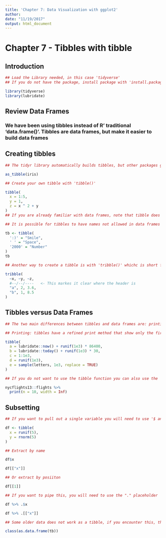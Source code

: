 ---
title: 'Chapter 7: Data Visualization with ggplot2'
author: 
date: "11/19/2017"
output: html_document
---
# Chapter 7 - Tibbles with tibble

## Introduction

```{r}
## Load the Library needed, in this case 'tidyverse'
## If you do not have the package, install package with 'install.package('tidyverse')

library(tidyverse)
library(lubridate)
```

## Review Data Frames

### We have been using tibbles instead of R' traditional 'data.frame()'. Tibbles are data frames, but make it easier to build data frames

## Creating tibbles

```{r}

## The tidyr library automatically builds tibbles, but other packages generally use data frames. We will now turn a data frame into a tibble

as_tibble(iris)

## Create your own tibble with 'tibble()'

tibble(
  x = 1:5,
  y = 1,
  z = x ^ 2 + y
)
## If you are already familiar with data frames, note that tibble does not convert strings to factors, never changes the names of variables, and it never creates row names

## It is possible for tibbles to have names not allowed in data frames

tb <- tibble(
  ':)' = "Smile",
  ' ' = "Space",
  '2000' = "Number"
)  
tb

## Another way to create a tibble is with 'tribble()' whichc is short for transposed tibble. It is customized for data entry in code: column headings are defined by formulas (~)and entries are seperated by commas.

tribble(
  ~x, ~y, ~z,
  #--/--/----   <- This markes it clear where the header is
  "a", 2, 3.6,
  "b", 1, 8.5
)
```

## Tibbles versus Data Frames

```{r}

## The two main differences between tibbles and data frames are: printing and subsetting

## Printing: tibbles have a refined print method that show only the first te rows and all columns that fit on the screen, whihc makes it much easier to work with large data.

tibble(
  a = lubridate::now() + runif(1e3) * 86400,
  b = lubridate::today() + runif(1e3) * 30,
  c = 1:1e3,
  d = runif(1e3),
  e = sample(letters, 1e3, replace = TRUE)
)

## If you do not want to use the tibble function you can also use the 'print()' function

nycflights13::flights %>%
  print(n = 10, width = Inf)
```

## Subsetting

```{r}

## If you want to pull out a single variable you will need to use '$ and "[[". [[ cane extract name or position, where $ only extracts by name

df <- tibble(
  x = runif(5),
  y = rnorm(5)
)

## Extract by name

df$x

df[["x"]]

## Or extract by posiiton

df[[1]]

## If you want to pipe this, you will need to use the "." placeholder

df %>% .$x

df %>% .[["x"]]

## Some older data does not work as a tibble, if you encounter this, then change it back with

class(as.data.frame(tb))
```
